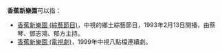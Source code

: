 '''香蕉新樂園'''可以指：
*[[香蕉新樂園_(綜藝節目)|香蕉新樂園 (綜藝節目)]]，中視的鄉土綜藝節目，1993年2月13日開播，由蔡琴、鄧志鴻、郁方主持。
*[[香蕉新樂園_(電視劇)|香蕉新樂園 (電視劇)]]，1999年中視八點檔連續劇。
{{Disambig|cat=五字作品消歧義}}